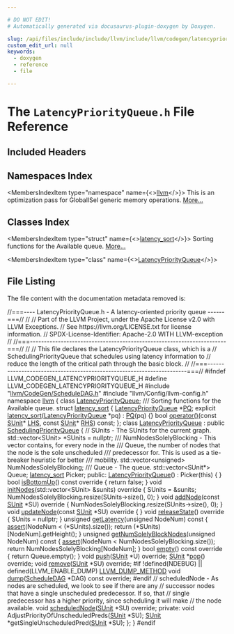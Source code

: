 ```yaml
---

# DO NOT EDIT!
# Automatically generated via docusaurus-plugin-doxygen by Doxygen.

slug: /api/files/include/include/llvm/include/llvm/codegen/latencypriorityqueue-h
custom_edit_url: null
keywords:
  - doxygen
  - reference
  - file

---
```





# The `LatencyPriorityQueue.h` File Reference

<DoxygenPage pluginConfig={pluginConfig}>



## Included Headers

<IncludesList>
<IncludesListItem
  filePath="llvm/CodeGen/ScheduleDAG.h"
  permalink="/docs/api/files/include/include/llvm/include/llvm/codegen/scheduledag-h"
  isLocal="true" />
<IncludesListItem
  filePath="llvm/Config/llvm-config.h"
  permalink=""
  isLocal="true" />
</IncludesList>

## Namespaces Index

<MembersIndex>

<MembersIndexItem
  type="namespace"
  name={<><a href="/docs/api/namespaces/llvm">llvm</a></>}>
This is an optimization pass for GlobalISel generic memory operations. <a href="/docs/api/namespaces/llvm/#details">More...</a>
</MembersIndexItem>

</MembersIndex>

## Classes Index

<MembersIndex>

<MembersIndexItem
  type="struct"
  name={<><a href="/docs/api/structs/llvm/latency-sort">latency_sort</a></>}>
Sorting functions for the Available queue. <a href="/docs/api/structs/llvm/latency-sort/#details">More...</a>
</MembersIndexItem>

<MembersIndexItem
  type="class"
  name={<><a href="/docs/api/classes/llvm/latencypriorityqueue">LatencyPriorityQueue</a></>}>
</MembersIndexItem>

</MembersIndex>


## File Listing

The file content with the documentation metadata removed is:

<ProgramListing>

<Link id="l00001" /><CodeLine lineNumber="1"><Highlight kind="comment">//===---- LatencyPriorityQueue.h - A latency-oriented priority queue ------===//</Highlight><Highlight kind="normal"></Highlight></CodeLine>
<Link id="l00002" /><CodeLine lineNumber="2"><Highlight kind="normal"></Highlight><Highlight kind="comment">//</Highlight><Highlight kind="normal"></Highlight></CodeLine>
<Link id="l00003" /><CodeLine lineNumber="3"><Highlight kind="normal"></Highlight><Highlight kind="comment">// Part of the LLVM Project, under the Apache License v2.0 with LLVM Exceptions.</Highlight><Highlight kind="normal"></Highlight></CodeLine>
<Link id="l00004" /><CodeLine lineNumber="4"><Highlight kind="normal"></Highlight><Highlight kind="comment">// See https://llvm.org/LICENSE.txt for license information.</Highlight><Highlight kind="normal"></Highlight></CodeLine>
<Link id="l00005" /><CodeLine lineNumber="5"><Highlight kind="normal"></Highlight><Highlight kind="comment">// SPDX-License-Identifier: Apache-2.0 WITH LLVM-exception</Highlight><Highlight kind="normal"></Highlight></CodeLine>
<Link id="l00006" /><CodeLine lineNumber="6"><Highlight kind="normal"></Highlight><Highlight kind="comment">//</Highlight><Highlight kind="normal"></Highlight></CodeLine>
<Link id="l00007" /><CodeLine lineNumber="7"><Highlight kind="normal"></Highlight><Highlight kind="comment">//===----------------------------------------------------------------------===//</Highlight><Highlight kind="normal"></Highlight></CodeLine>
<Link id="l00008" /><CodeLine lineNumber="8"><Highlight kind="normal"></Highlight><Highlight kind="comment">//</Highlight><Highlight kind="normal"></Highlight></CodeLine>
<Link id="l00009" /><CodeLine lineNumber="9"><Highlight kind="normal"></Highlight><Highlight kind="comment">// This file declares the LatencyPriorityQueue class, which is a</Highlight><Highlight kind="normal"></Highlight></CodeLine>
<Link id="l00010" /><CodeLine lineNumber="10"><Highlight kind="normal"></Highlight><Highlight kind="comment">// SchedulingPriorityQueue that schedules using latency information to</Highlight><Highlight kind="normal"></Highlight></CodeLine>
<Link id="l00011" /><CodeLine lineNumber="11"><Highlight kind="normal"></Highlight><Highlight kind="comment">// reduce the length of the critical path through the basic block.</Highlight><Highlight kind="normal"></Highlight></CodeLine>
<Link id="l00012" /><CodeLine lineNumber="12"><Highlight kind="normal"></Highlight><Highlight kind="comment">//</Highlight><Highlight kind="normal"></Highlight></CodeLine>
<Link id="l00013" /><CodeLine lineNumber="13"><Highlight kind="normal"></Highlight><Highlight kind="comment">//===----------------------------------------------------------------------===//</Highlight><Highlight kind="normal"></Highlight></CodeLine>
<Link id="l00014" /><CodeLine lineNumber="14"><Highlight kind="normal"></Highlight></CodeLine>
<Link id="l00015" /><CodeLine lineNumber="15"><Highlight kind="normal"></Highlight><Highlight kind="preprocessor">#ifndef LLVM&#95;CODEGEN&#95;LATENCYPRIORITYQUEUE&#95;H</Highlight><Highlight kind="normal"></Highlight></CodeLine>
<Link id="l00016" /><CodeLine lineNumber="16"><Highlight kind="normal"></Highlight><Highlight kind="preprocessor">#define LLVM&#95;CODEGEN&#95;LATENCYPRIORITYQUEUE&#95;H</Highlight><Highlight kind="normal"></Highlight></CodeLine>
<Link id="l00017" /><CodeLine lineNumber="17"><Highlight kind="normal"></Highlight></CodeLine>
<Link id="l00018" /><CodeLine lineNumber="18"><Highlight kind="normal"></Highlight><Highlight kind="preprocessor">#include &quot;<a href="/docs/api/files/include/include/llvm/include/llvm/codegen/scheduledag-h">llvm/CodeGen/ScheduleDAG.h</a>&quot;</Highlight><Highlight kind="normal"></Highlight></CodeLine>
<Link id="l00019" /><CodeLine lineNumber="19"><Highlight kind="normal"></Highlight><Highlight kind="preprocessor">#include &quot;llvm/Config/llvm-config.h&quot;</Highlight><Highlight kind="normal"></Highlight></CodeLine>
<Link id="l00020" /><CodeLine lineNumber="20"><Highlight kind="normal"></Highlight></CodeLine>
<Link id="l00021" /><CodeLine lineNumber="21"><Highlight kind="normal"></Highlight><Highlight kind="keyword">namespace </Highlight><Highlight kind="normal"><a href="/docs/api/namespaces/llvm">llvm</a> &#123;</Highlight></CodeLine>
<Link id="l00022" /><CodeLine lineNumber="22"><Highlight kind="normal">  </Highlight><Highlight kind="keyword">class </Highlight><Highlight kind="normal"><a href="/docs/api/classes/llvm/latencypriorityqueue">LatencyPriorityQueue</a>;</Highlight></CodeLine>
<Link id="l00023" /><CodeLine lineNumber="23"><Highlight kind="normal"></Highlight><Highlight kind="comment"></Highlight></CodeLine>
<Link id="l00024" /><CodeLine lineNumber="24"><Highlight kind="comment">  /// Sorting functions for the Available queue.</Highlight><Highlight kind="normal"></Highlight></CodeLine>
<Link id="l00025" /><CodeLine lineNumber="25" lineLink="/docs/api/structs/llvm/latency-sort"><Highlight kind="normal">  </Highlight><Highlight kind="keyword">struct </Highlight><Highlight kind="normal"><a href="/docs/api/structs/llvm/latency-sort/#a36c70eb2bd907587d3030e05001ddfa2">latency&#95;sort</a> &#123;</Highlight></CodeLine>
<Link id="l00026" /><CodeLine lineNumber="26" lineLink="/docs/api/structs/llvm/latency-sort/#a6430e50ad6f8eac9e50d147169e2742c"><Highlight kind="normal">    <a href="/docs/api/classes/llvm/latencypriorityqueue">LatencyPriorityQueue</a> &#42;<a href="/docs/api/structs/llvm/latency-sort/#a6430e50ad6f8eac9e50d147169e2742c">PQ</a>;</Highlight></CodeLine>
<Link id="l00027" /><CodeLine lineNumber="27" lineLink="/docs/api/structs/llvm/latency-sort/#a36c70eb2bd907587d3030e05001ddfa2"><Highlight kind="normal">    </Highlight><Highlight kind="keyword">explicit</Highlight><Highlight kind="normal"> <a href="/docs/api/structs/llvm/latency-sort/#a36c70eb2bd907587d3030e05001ddfa2">latency&#95;sort</a>(<a href="/docs/api/classes/llvm/latencypriorityqueue">LatencyPriorityQueue</a> &#42;pq) : <a href="/docs/api/structs/llvm/latency-sort/#a6430e50ad6f8eac9e50d147169e2742c">PQ</a>(pq) &#123;&#125;</Highlight></CodeLine>
<Link id="l00028" /><CodeLine lineNumber="28"><Highlight kind="normal"></Highlight></CodeLine>
<Link id="l00029" /><CodeLine lineNumber="29"><Highlight kind="normal">    </Highlight><Highlight kind="keywordtype">bool</Highlight><Highlight kind="normal"> <a href="/docs/api/structs/llvm/latency-sort/#ac3ab067fe5477409441cf9381f3aa71d">operator()</a>(</Highlight><Highlight kind="keyword">const</Highlight><Highlight kind="normal"> <a href="/docs/api/classes/llvm/sunit">SUnit</a>&#42; <a href="/docs/api/files/lib/lib/target/lib/target/x86/x86partialreduction-cpp/#a9e1483f7215664a2315c53c3558d9a8d">LHS</a>, </Highlight><Highlight kind="keyword">const</Highlight><Highlight kind="normal"> <a href="/docs/api/classes/llvm/sunit">SUnit</a>&#42; <a href="/docs/api/files/lib/lib/target/lib/target/x86/x86partialreduction-cpp/#a87b8bfbbe9d8f7146d7f20a5fb42efd0">RHS</a>) </Highlight><Highlight kind="keyword">const</Highlight><Highlight kind="normal">;</Highlight></CodeLine>
<Link id="l00030" /><CodeLine lineNumber="30"><Highlight kind="normal">  &#125;;</Highlight></CodeLine>
<Link id="l00031" /><CodeLine lineNumber="31"><Highlight kind="normal"></Highlight></CodeLine>
<Link id="l00032" /><CodeLine lineNumber="32" lineLink="/docs/api/classes/llvm/latencypriorityqueue"><Highlight kind="normal">  </Highlight><Highlight kind="keyword">class </Highlight><Highlight kind="normal"><a href="/docs/api/classes/llvm/latencypriorityqueue/#aa40a73b4d596a7a655b6265f477c2067">LatencyPriorityQueue</a> : </Highlight><Highlight kind="keyword">public</Highlight><Highlight kind="normal"> <a href="/docs/api/classes/llvm/schedulingpriorityqueue/#a04cd6cf6939bcdd0f343bab335f7f82f">SchedulingPriorityQueue</a> &#123;</Highlight></CodeLine>
<Link id="l00033" /><CodeLine lineNumber="33"><Highlight kind="normal">    </Highlight><Highlight kind="comment">// SUnits - The SUnits for the current graph.</Highlight><Highlight kind="normal"></Highlight></CodeLine>
<Link id="l00034" /><CodeLine lineNumber="34"><Highlight kind="normal">    std::vector&lt;SUnit&gt; &#42;SUnits = </Highlight><Highlight kind="keyword">nullptr</Highlight><Highlight kind="normal">;</Highlight></CodeLine>
<Link id="l00035" /><CodeLine lineNumber="35"><Highlight kind="normal"></Highlight><Highlight kind="comment"></Highlight></CodeLine>
<Link id="l00036" /><CodeLine lineNumber="36"><Highlight kind="comment">    /// NumNodesSolelyBlocking - This vector contains, for every node in the</Highlight></CodeLine>
<Link id="l00037" /><CodeLine lineNumber="37"><Highlight kind="comment">    /// Queue, the number of nodes that the node is the sole unscheduled</Highlight></CodeLine>
<Link id="l00038" /><CodeLine lineNumber="38"><Highlight kind="comment">    /// predecessor for.  This is used as a tie-breaker heuristic for better</Highlight></CodeLine>
<Link id="l00039" /><CodeLine lineNumber="39"><Highlight kind="comment">    /// mobility.</Highlight><Highlight kind="normal"></Highlight></CodeLine>
<Link id="l00040" /><CodeLine lineNumber="40"><Highlight kind="normal">    std::vector&lt;unsigned&gt; NumNodesSolelyBlocking;</Highlight></CodeLine>
<Link id="l00041" /><CodeLine lineNumber="41"><Highlight kind="normal"></Highlight><Highlight kind="comment"></Highlight></CodeLine>
<Link id="l00042" /><CodeLine lineNumber="42"><Highlight kind="comment">    /// Queue - The queue.</Highlight><Highlight kind="normal"></Highlight></CodeLine>
<Link id="l00043" /><CodeLine lineNumber="43"><Highlight kind="normal">    std::vector&lt;SUnit&#42;&gt; Queue;</Highlight></CodeLine>
<Link id="l00044" /><CodeLine lineNumber="44"><Highlight kind="normal">    <a href="/docs/api/structs/llvm/latency-sort">latency&#95;sort</a> Picker;</Highlight></CodeLine>
<Link id="l00045" /><CodeLine lineNumber="45"><Highlight kind="normal"></Highlight></CodeLine>
<Link id="l00046" /><CodeLine lineNumber="46"><Highlight kind="normal">  </Highlight><Highlight kind="keyword">public</Highlight><Highlight kind="normal">:</Highlight></CodeLine>
<Link id="l00047" /><CodeLine lineNumber="47" lineLink="/docs/api/classes/llvm/latencypriorityqueue/#aa40a73b4d596a7a655b6265f477c2067"><Highlight kind="normal">    <a href="/docs/api/classes/llvm/latencypriorityqueue/#aa40a73b4d596a7a655b6265f477c2067">LatencyPriorityQueue</a>() : Picker(this) &#123;</Highlight></CodeLine>
<Link id="l00048" /><CodeLine lineNumber="48"><Highlight kind="normal">    &#125;</Highlight></CodeLine>
<Link id="l00049" /><CodeLine lineNumber="49"><Highlight kind="normal"></Highlight></CodeLine>
<Link id="l00050" /><CodeLine lineNumber="50" lineLink="/docs/api/classes/llvm/latencypriorityqueue/#ada8d6580de8ca4c6e8ff275e4f381e04"><Highlight kind="normal">    </Highlight><Highlight kind="keywordtype">bool</Highlight><Highlight kind="normal"> <a href="/docs/api/classes/llvm/latencypriorityqueue/#ada8d6580de8ca4c6e8ff275e4f381e04">isBottomUp</a>()</Highlight><Highlight kind="keyword"> const override </Highlight><Highlight kind="normal">&#123; </Highlight><Highlight kind="keywordflow">return</Highlight><Highlight kind="normal"> </Highlight><Highlight kind="keyword">false</Highlight><Highlight kind="normal">; &#125;</Highlight></CodeLine>
<Link id="l00051" /><CodeLine lineNumber="51"><Highlight kind="normal"></Highlight></CodeLine>
<Link id="l00052" /><CodeLine lineNumber="52" lineLink="/docs/api/classes/llvm/latencypriorityqueue/#aaa7330823a08320d4b9a9fa28897eac0"><Highlight kind="normal">    </Highlight><Highlight kind="keywordtype">void</Highlight><Highlight kind="normal"> <a href="/docs/api/classes/llvm/latencypriorityqueue/#aaa7330823a08320d4b9a9fa28897eac0">initNodes</a>(std::vector&lt;SUnit&gt; &amp;sunits)</Highlight><Highlight kind="keyword"> override </Highlight><Highlight kind="normal">&#123;</Highlight></CodeLine>
<Link id="l00053" /><CodeLine lineNumber="53"><Highlight kind="normal">      SUnits = &amp;sunits;</Highlight></CodeLine>
<Link id="l00054" /><CodeLine lineNumber="54"><Highlight kind="normal">      NumNodesSolelyBlocking.resize(SUnits-&gt;size(), 0);</Highlight></CodeLine>
<Link id="l00055" /><CodeLine lineNumber="55"><Highlight kind="normal">    &#125;</Highlight></CodeLine>
<Link id="l00056" /><CodeLine lineNumber="56"><Highlight kind="normal"></Highlight></CodeLine>
<Link id="l00057" /><CodeLine lineNumber="57" lineLink="/docs/api/classes/llvm/latencypriorityqueue/#a9e7360accce5e4e4a2976cf730c8ee7f"><Highlight kind="normal">    </Highlight><Highlight kind="keywordtype">void</Highlight><Highlight kind="normal"> <a href="/docs/api/classes/llvm/latencypriorityqueue/#a9e7360accce5e4e4a2976cf730c8ee7f">addNode</a>(</Highlight><Highlight kind="keyword">const</Highlight><Highlight kind="normal"> <a href="/docs/api/classes/llvm/sunit">SUnit</a> &#42;SU)</Highlight><Highlight kind="keyword"> override </Highlight><Highlight kind="normal">&#123;</Highlight></CodeLine>
<Link id="l00058" /><CodeLine lineNumber="58"><Highlight kind="normal">      NumNodesSolelyBlocking.resize(SUnits-&gt;size(), 0);</Highlight></CodeLine>
<Link id="l00059" /><CodeLine lineNumber="59"><Highlight kind="normal">    &#125;</Highlight></CodeLine>
<Link id="l00060" /><CodeLine lineNumber="60"><Highlight kind="normal"></Highlight></CodeLine>
<Link id="l00061" /><CodeLine lineNumber="61" lineLink="/docs/api/classes/llvm/latencypriorityqueue/#ac898ed5a3a7e2d3957e517f212dc880e"><Highlight kind="normal">    </Highlight><Highlight kind="keywordtype">void</Highlight><Highlight kind="normal"> <a href="/docs/api/classes/llvm/latencypriorityqueue/#ac898ed5a3a7e2d3957e517f212dc880e">updateNode</a>(</Highlight><Highlight kind="keyword">const</Highlight><Highlight kind="normal"> <a href="/docs/api/classes/llvm/sunit">SUnit</a> &#42;SU)</Highlight><Highlight kind="keyword"> override </Highlight><Highlight kind="normal">&#123;</Highlight></CodeLine>
<Link id="l00062" /><CodeLine lineNumber="62"><Highlight kind="normal">    &#125;</Highlight></CodeLine>
<Link id="l00063" /><CodeLine lineNumber="63"><Highlight kind="normal"></Highlight></CodeLine>
<Link id="l00064" /><CodeLine lineNumber="64" lineLink="/docs/api/classes/llvm/latencypriorityqueue/#a1bb3594ef3f267a865387040e4a0cd43"><Highlight kind="normal">    </Highlight><Highlight kind="keywordtype">void</Highlight><Highlight kind="normal"> <a href="/docs/api/classes/llvm/latencypriorityqueue/#a1bb3594ef3f267a865387040e4a0cd43">releaseState</a>()</Highlight><Highlight kind="keyword"> override </Highlight><Highlight kind="normal">&#123;</Highlight></CodeLine>
<Link id="l00065" /><CodeLine lineNumber="65"><Highlight kind="normal">      SUnits = </Highlight><Highlight kind="keyword">nullptr</Highlight><Highlight kind="normal">;</Highlight></CodeLine>
<Link id="l00066" /><CodeLine lineNumber="66"><Highlight kind="normal">    &#125;</Highlight></CodeLine>
<Link id="l00067" /><CodeLine lineNumber="67"><Highlight kind="normal"></Highlight></CodeLine>
<Link id="l00068" /><CodeLine lineNumber="68" lineLink="/docs/api/classes/llvm/latencypriorityqueue/#aade802215a8b7eaebd2286423813ea3e"><Highlight kind="normal">    </Highlight><Highlight kind="keywordtype">unsigned</Highlight><Highlight kind="normal"> <a href="/docs/api/classes/llvm/latencypriorityqueue/#aade802215a8b7eaebd2286423813ea3e">getLatency</a>(</Highlight><Highlight kind="keywordtype">unsigned</Highlight><Highlight kind="normal"> NodeNum)</Highlight><Highlight kind="keyword"> const </Highlight><Highlight kind="normal">&#123;</Highlight></CodeLine>
<Link id="l00069" /><CodeLine lineNumber="69"><Highlight kind="normal">      <a href="/docs/api/files/lib/lib/target/lib/target/amdgpu/silowercontrolflow-cpp/#a4868c5d81c5ccc98c47aeab6244346a0">assert</a>(NodeNum &lt; (&#42;SUnits).size());</Highlight></CodeLine>
<Link id="l00070" /><CodeLine lineNumber="70"><Highlight kind="normal">      </Highlight><Highlight kind="keywordflow">return</Highlight><Highlight kind="normal"> (&#42;SUnits)&#91;NodeNum&#93;.getHeight();</Highlight></CodeLine>
<Link id="l00071" /><CodeLine lineNumber="71"><Highlight kind="normal">    &#125;</Highlight></CodeLine>
<Link id="l00072" /><CodeLine lineNumber="72"><Highlight kind="normal"></Highlight></CodeLine>
<Link id="l00073" /><CodeLine lineNumber="73" lineLink="/docs/api/classes/llvm/latencypriorityqueue/#a15e5f8315d6c1dae50ee4b02fe417182"><Highlight kind="normal">    </Highlight><Highlight kind="keywordtype">unsigned</Highlight><Highlight kind="normal"> <a href="/docs/api/classes/llvm/latencypriorityqueue/#a15e5f8315d6c1dae50ee4b02fe417182">getNumSolelyBlockNodes</a>(</Highlight><Highlight kind="keywordtype">unsigned</Highlight><Highlight kind="normal"> NodeNum)</Highlight><Highlight kind="keyword"> const </Highlight><Highlight kind="normal">&#123;</Highlight></CodeLine>
<Link id="l00074" /><CodeLine lineNumber="74"><Highlight kind="normal">      <a href="/docs/api/files/lib/lib/target/lib/target/amdgpu/silowercontrolflow-cpp/#a4868c5d81c5ccc98c47aeab6244346a0">assert</a>(NodeNum &lt; NumNodesSolelyBlocking.size());</Highlight></CodeLine>
<Link id="l00075" /><CodeLine lineNumber="75"><Highlight kind="normal">      </Highlight><Highlight kind="keywordflow">return</Highlight><Highlight kind="normal"> NumNodesSolelyBlocking&#91;NodeNum&#93;;</Highlight></CodeLine>
<Link id="l00076" /><CodeLine lineNumber="76"><Highlight kind="normal">    &#125;</Highlight></CodeLine>
<Link id="l00077" /><CodeLine lineNumber="77"><Highlight kind="normal"></Highlight></CodeLine>
<Link id="l00078" /><CodeLine lineNumber="78" lineLink="/docs/api/classes/llvm/latencypriorityqueue/#ac6f348a5672184cf15cca3738e2f8df4"><Highlight kind="normal">    </Highlight><Highlight kind="keywordtype">bool</Highlight><Highlight kind="normal"> <a href="/docs/api/classes/llvm/latencypriorityqueue/#ac6f348a5672184cf15cca3738e2f8df4">empty</a>()</Highlight><Highlight kind="keyword"> const override </Highlight><Highlight kind="normal">&#123; </Highlight><Highlight kind="keywordflow">return</Highlight><Highlight kind="normal"> Queue.empty(); &#125;</Highlight></CodeLine>
<Link id="l00079" /><CodeLine lineNumber="79"><Highlight kind="normal"></Highlight></CodeLine>
<Link id="l00080" /><CodeLine lineNumber="80"><Highlight kind="normal">    </Highlight><Highlight kind="keywordtype">void</Highlight><Highlight kind="normal"> <a href="/docs/api/classes/llvm/latencypriorityqueue/#a2e3b6da384da19b92dc290a8051194c6">push</a>(<a href="/docs/api/classes/llvm/sunit">SUnit</a> &#42;U) </Highlight><Highlight kind="keyword">override</Highlight><Highlight kind="normal">;</Highlight></CodeLine>
<Link id="l00081" /><CodeLine lineNumber="81"><Highlight kind="normal"></Highlight></CodeLine>
<Link id="l00082" /><CodeLine lineNumber="82"><Highlight kind="normal">    <a href="/docs/api/classes/llvm/sunit">SUnit</a> &#42;<a href="/docs/api/classes/llvm/latencypriorityqueue/#a41b9cd9193a44ad6cdad06237969dca7">pop</a>() </Highlight><Highlight kind="keyword">override</Highlight><Highlight kind="normal">;</Highlight></CodeLine>
<Link id="l00083" /><CodeLine lineNumber="83"><Highlight kind="normal"></Highlight></CodeLine>
<Link id="l00084" /><CodeLine lineNumber="84"><Highlight kind="normal">    </Highlight><Highlight kind="keywordtype">void</Highlight><Highlight kind="normal"> <a href="/docs/api/classes/llvm/latencypriorityqueue/#a65b10a2416edce73bca7c46839268b41">remove</a>(<a href="/docs/api/classes/llvm/sunit">SUnit</a> &#42;SU) </Highlight><Highlight kind="keyword">override</Highlight><Highlight kind="normal">;</Highlight></CodeLine>
<Link id="l00085" /><CodeLine lineNumber="85"><Highlight kind="normal"></Highlight></CodeLine>
<Link id="l00086" /><CodeLine lineNumber="86"><Highlight kind="normal"></Highlight><Highlight kind="preprocessor">#if !defined(NDEBUG) || defined(LLVM&#95;ENABLE&#95;DUMP)</Highlight><Highlight kind="normal"></Highlight></CodeLine>
<Link id="l00087" /><CodeLine lineNumber="87"><Highlight kind="normal">    <a href="/docs/api/files/include/include/llvm/include/llvm/support/compiler-h/#aa863693eef567397d9c292da5bf22d34">LLVM&#95;DUMP&#95;METHOD</a> </Highlight><Highlight kind="keywordtype">void</Highlight><Highlight kind="normal"> <a href="/docs/api/classes/llvm/latencypriorityqueue/#a58764f7a88212dcec140c041126b719d">dump</a>(<a href="/docs/api/classes/llvm/scheduledag">ScheduleDAG</a> &#42;DAG) </Highlight><Highlight kind="keyword">const override</Highlight><Highlight kind="normal">;</Highlight></CodeLine>
<Link id="l00088" /><CodeLine lineNumber="88"><Highlight kind="normal"></Highlight><Highlight kind="preprocessor">#endif</Highlight><Highlight kind="normal"></Highlight></CodeLine>
<Link id="l00089" /><CodeLine lineNumber="89"><Highlight kind="normal"></Highlight></CodeLine>
<Link id="l00090" /><CodeLine lineNumber="90"><Highlight kind="normal">    </Highlight><Highlight kind="comment">// scheduledNode - As nodes are scheduled, we look to see if there are any</Highlight><Highlight kind="normal"></Highlight></CodeLine>
<Link id="l00091" /><CodeLine lineNumber="91"><Highlight kind="normal">    </Highlight><Highlight kind="comment">// successor nodes that have a single unscheduled predecessor.  If so, that</Highlight><Highlight kind="normal"></Highlight></CodeLine>
<Link id="l00092" /><CodeLine lineNumber="92"><Highlight kind="normal">    </Highlight><Highlight kind="comment">// single predecessor has a higher priority, since scheduling it will make</Highlight><Highlight kind="normal"></Highlight></CodeLine>
<Link id="l00093" /><CodeLine lineNumber="93"><Highlight kind="normal">    </Highlight><Highlight kind="comment">// the node available.</Highlight><Highlight kind="normal"></Highlight></CodeLine>
<Link id="l00094" /><CodeLine lineNumber="94"><Highlight kind="normal">    </Highlight><Highlight kind="keywordtype">void</Highlight><Highlight kind="normal"> <a href="/docs/api/classes/llvm/latencypriorityqueue/#a93f241795b5da8c207a88063862e2ea2">scheduledNode</a>(<a href="/docs/api/classes/llvm/sunit">SUnit</a> &#42;SU) </Highlight><Highlight kind="keyword">override</Highlight><Highlight kind="normal">;</Highlight></CodeLine>
<Link id="l00095" /><CodeLine lineNumber="95"><Highlight kind="normal"></Highlight></CodeLine>
<Link id="l00096" /><CodeLine lineNumber="96"><Highlight kind="normal"></Highlight><Highlight kind="keyword">private</Highlight><Highlight kind="normal">:</Highlight></CodeLine>
<Link id="l00097" /><CodeLine lineNumber="97"><Highlight kind="normal">    </Highlight><Highlight kind="keywordtype">void</Highlight><Highlight kind="normal"> AdjustPriorityOfUnscheduledPreds(<a href="/docs/api/classes/llvm/sunit">SUnit</a> &#42;SU);</Highlight></CodeLine>
<Link id="l00098" /><CodeLine lineNumber="98"><Highlight kind="normal">    <a href="/docs/api/classes/llvm/sunit">SUnit</a> &#42;getSingleUnscheduledPred(<a href="/docs/api/classes/llvm/sunit">SUnit</a> &#42;SU);</Highlight></CodeLine>
<Link id="l00099" /><CodeLine lineNumber="99"><Highlight kind="normal">  &#125;;</Highlight></CodeLine>
<Link id="l00100" /><CodeLine lineNumber="100"><Highlight kind="normal">&#125;</Highlight></CodeLine>
<Link id="l00101" /><CodeLine lineNumber="101"><Highlight kind="normal"></Highlight></CodeLine>
<Link id="l00102" /><CodeLine lineNumber="102"><Highlight kind="normal"></Highlight><Highlight kind="preprocessor">#endif</Highlight></CodeLine>

</ProgramListing>

</DoxygenPage>
